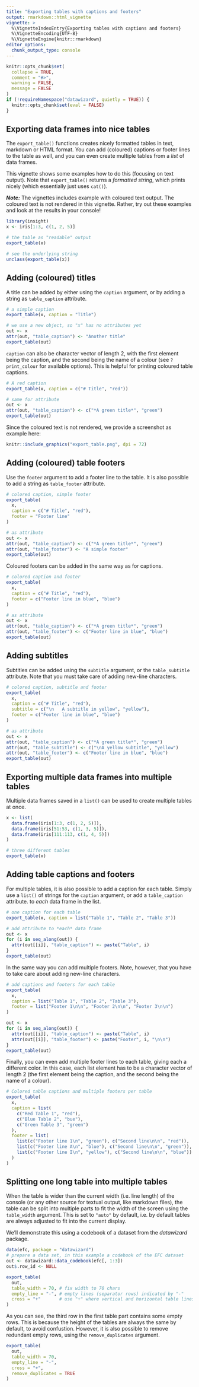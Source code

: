 ```yaml
---
title: "Exporting tables with captions and footers"
output: rmarkdown::html_vignette
vignette: >
  %\VignetteIndexEntry{Exporting tables with captions and footers}
  %\VignetteEncoding{UTF-8}
  %\VignetteEngine{knitr::rmarkdown}
editor_options:
  chunk_output_type: console
---
```


```r
knitr::opts_chunk$set(
  collapse = TRUE,
  comment = "#>",
  warning = FALSE,
  message = FALSE
)
if (!requireNamespace("datawizard", quietly = TRUE)) {
  knitr::opts_chunk$set(eval = FALSE)
}
```

## Exporting data frames into nice tables

The `export_table()` functions creates nicely formatted tables in text, markdown or HTML format. You can add (coloured) captions or footer lines to the table as well, and you can even create multiple tables from a *list* of data frames.

This vignette shows some examples how to do this (focusing on text output). Note that `export_table()` returns a *formatted string*, which prints nicely (which essentially just uses `cat()`).

***Note:*** The vignettes includes example with coloured text output. The coloured text is not rendered in this vignette. Rather, try out these examples and look at the results in your console!

```r
library(insight)
x <- iris[1:3, c(1, 2, 5)]

# the table as "readable" output
export_table(x)

# see the underlying string
unclass(export_table(x))
```

## Adding (coloured) titles

A title can be added by either using the `caption` argument, or by adding a string as `table_caption` attribute.

```r
# a simple caption
export_table(x, caption = "Title")

# we use a new object, so "x" has no attributes yet
out <- x
attr(out, "table_caption") <- "Another title"
export_table(out)
```

`caption` can also be character vector of length 2, with the first element being the caption, and the second being the name of a colour (see `?print_colour` for available options). This is helpful for printing coloured table captions.

```r
# A red caption
export_table(x, caption = c("# Title", "red"))

# same for attribute
out <- x
attr(out, "table_caption") <- c("*A green title*", "green")
export_table(out)
```

Since the coloured text is not rendered, we provide a screenshot as example here:

```r
knitr::include_graphics("export_table.png", dpi = 72)
```


## Adding (coloured) table footers

Use the `footer` argument to add a footer line to the table. It is also possible to add a string as `table_footer` attribute.

```r
# colored caption, simple footer
export_table(
  x,
  caption = c("# Title", "red"),
  footer = "Footer line"
)

# as attribute
out <- x
attr(out, "table_caption") <- c("*A green title*", "green")
attr(out, "table_footer") <- "A simple footer"
export_table(out)
```

Coloured footers can be added in the same way as for captions.

```r
# colored caption and footer
export_table(
  x,
  caption = c("# Title", "red"),
  footer = c("Footer line in blue", "blue")
)

# as attribute
out <- x
attr(out, "table_caption") <- c("*A green title*", "green")
attr(out, "table_footer") <- c("Footer line in blue", "blue")
export_table(out)
```

## Adding subtitles

Subtitles can be added using the `subtitle` argument, or the `table_subtitle` attribute. Note that you must take care of adding new-line characters.

```r
# colored caption, subtitle and footer
export_table(
  x,
  caption = c("# Title", "red"),
  subtitle = c("\n   A subtitle in yellow", "yellow"),
  footer = c("Footer line in blue", "blue")
)

# as attribute
out <- x
attr(out, "table_caption") <- c("*A green title*", "green")
attr(out, "table_subtitle") <- c("\nA yellow subtitle", "yellow")
attr(out, "table_footer") <- c("Footer line in blue", "blue")
export_table(out)
```

## Exporting multiple data frames into multiple tables

Multiple data frames saved in a `list()` can be used to create multiple tables at once.

```r
x <- list(
  data.frame(iris[1:3, c(1, 2, 5)]),
  data.frame(iris[51:53, c(1, 3, 5)]),
  data.frame(iris[111:113, c(1, 4, 5)])
)

# three different tables
export_table(x)
```

## Adding table captions and footers

For multiple tables, it is also possible to add a caption for each table. Simply use a `list()` of strings for the `caption` argument, or add a `table_caption` attribute. to *each* data frame in the list.

```r
# one caption for each table
export_table(x, caption = list("Table 1", "Table 2", "Table 3"))

# add attribute to *each* data frame
out <- x
for (i in seq_along(out)) {
  attr(out[[i]], "table_caption") <- paste("Table", i)
}
export_table(out)
```

In the same way you can add multiple footers. Note, however, that you have to take care about adding new-line characters.

```r
# add captions and footers for each table
export_table(
  x,
  caption = list("Table 1", "Table 2", "Table 3"),
  footer = list("Footer 1\n\n", "Footer 2\n\n", "Footer 3\n\n")
)

out <- x
for (i in seq_along(out)) {
  attr(out[[i]], "table_caption") <- paste("Table", i)
  attr(out[[i]], "table_footer") <- paste("Footer", i, "\n\n")
}
export_table(out)
```

Finally, you can even add multiple footer lines to each table, giving each a different color. In this case, each list element has to be a character vector of length 2 (the first element being the caption, and the second being the name of a colour).

```r
# Colored table captions and multiple footers per table
export_table(
  x,
  caption = list(
    c("Red Table 1", "red"),
    c("Blue Table 2", "bue"),
    c("Green Table 3", "green")
  ),
  footer = list(
    list(c("Footer line 1\n", "green"), c("Second line\n\n", "red")),
    list(c("Footer line A\n", "blue"), c("Second line\n\n", "green")),
    list(c("Footer line I\n", "yellow"), c("Second line\n\n", "blue"))
  )
)
```

## Splitting one long table into multiple tables

When the table is wider than the current width (i.e. line length) of the console (or any other source for textual output, like markdown files), the table can be split into multiple parts to fit the width of the screen using the `table_width` argument. This is set to `"auto"` by default, i.e. by default tables are always adjusted to fit into the current display.

We'll demonstrate this using a codebook of a dataset from the *datawizard* package.

```r
data(efc, package = "datawizard")
# prepare a data set, in this example a codebook of the EFC dataset
out <- datawizard::data_codebook(efc[, 1:3])
out$.row_id <- NULL

export_table(
  out,
  table_width = 70, # fix width to 70 chars
  empty_line = "-", # empty lines (separator rows) indicated by "-"
  cross = "+"       # use "+" where vertical and horizontal table lines cross
)
```

As you can see, the third row in the first table part contains some empty rows. This is because the height of the tables are always the same by default, to avoid confustion. However, it is also possible to remove redundant empty rows, using the `remove_duplicates` argument.

```r
export_table(
  out,
  table_width = 70,
  empty_line = "-",
  cross = "+",
  remove_duplicates = TRUE
)
```

